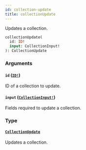 ```yaml
---
id: collection-update
title: collectionUpdate
---
```


Updates a collection.

```graphql
collectionUpdate(
  id: ID!
  input: CollectionInput!
): CollectionUpdate

```

### Arguments

#### `id` ([`ID!`](/developer/api-reference/scalars/id.mdx))

ID of a collection to update.

#### `input` ([`CollectionInput!`](/developer/api-reference/inputs/collection-input.mdx))

Fields required to update a collection.

### Type

#### [`CollectionUpdate`](/developer/api-reference/objects/collection-update.mdx)

Updates a collection.
